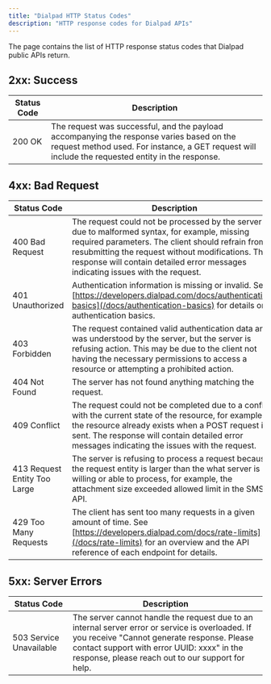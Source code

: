 ```yaml
---
title: "Dialpad HTTP Status Codes"
description: "HTTP response codes for Dialpad APIs"
---
```

The page contains the list of HTTP response status codes that Dialpad public APIs return.

## 2xx: Success

| Status Code | Description |
| --- | --- |
| 200 OK | The request was successful, and the payload accompanying the response varies based on the request method used. For instance, a GET request will include the requested entity in the response. |

## 4xx: Bad Request

| Status Code | Description |
| --- | --- |
| 400 Bad Request | The request could not be processed by the server due to malformed syntax, for example, missing required parameters. The client should refrain from resubmitting the request without modifications. The response will contain detailed error messages indicating issues with the request. |
| 401 Unauthorized | Authentication information is missing or invalid. See [https://developers.dialpad.com/docs/authentication-basics](/docs/authentication-basics) for details on authentication basics. |
| 403 Forbidden | The request contained valid authentication data and was understood by the server, but the server is refusing action. This may be due to the client not having the necessary permissions to access a resource or attempting a prohibited action. |
| 404 Not Found | The server has not found anything matching the request. |
| 409 Conflict | The request could not be completed due to a conflict with the current state of the resource, for example, the resource already exists when a POST request is sent. The response will contain detailed error messages indicating the issues with the request. |
| 413 Request Entity Too Large | The server is refusing to process a request because the request entity is larger than the what server is willing or able to process, for example, the attachment size exceeded allowed limit in the SMS API. |
| 429 Too Many Requests | The client has sent too many requests in a given amount of time. See [https://developers.dialpad.com/docs/rate-limits](/docs/rate-limits) for an overview and the API reference of each endpoint for details. |

## 5xx: Server Errors

| Status Code | Description |
| --- | --- |
| 503 Service Unavailable | The server cannot handle the request due to an internal server error or service is overloaded. If you receive "Cannot generate response. Please contact support with error UUID: xxxx" in the response, please reach out to our support for help. |